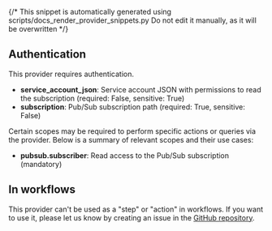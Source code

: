 {/* This snippet is automatically generated using scripts/docs_render_provider_snippets.py
Do not edit it manually, as it will be overwritten */}

## Authentication
This provider requires authentication.
- **service_account_json**: Service account JSON with permissions to read the subscription (required: False, sensitive: True)
- **subscription**: Pub/Sub subscription path (required: True, sensitive: False)

Certain scopes may be required to perform specific actions or queries via the provider. Below is a summary of relevant scopes and their use cases:
- **pubsub.subscriber**: Read access to the Pub/Sub subscription (mandatory)


## In workflows

This provider can't be used as a "step" or "action" in workflows. If you want to use it, please let us know by creating an issue in the [GitHub repository](https://github.com/keephq/keep/issues).
